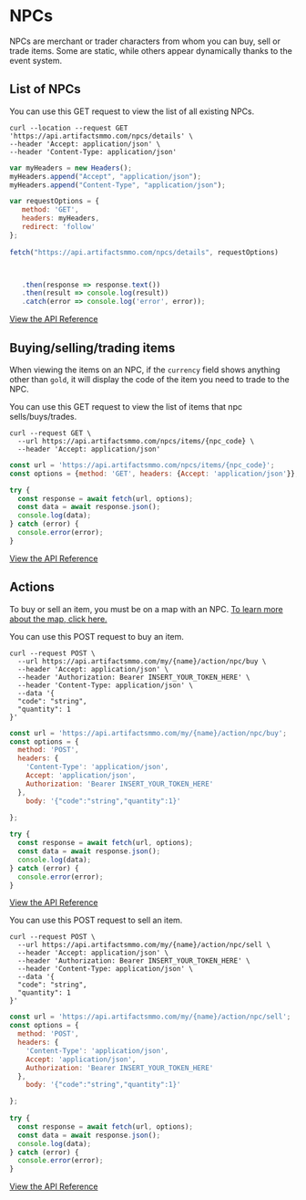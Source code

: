 # NPCs 

NPCs are merchant or trader characters from whom you can buy, sell or trade items. Some are static, while others appear dynamically thanks to the event system. 

## List of NPCs

You can use this GET request to view the list of all existing NPCs.
  
```http filename="cURL" copy
curl --location --request GET 'https://api.artifactsmmo.com/npcs/details' \
--header 'Accept: application/json' \
--header 'Content-Type: application/json'
```
```js filename="Javascript" copy
var myHeaders = new Headers();
myHeaders.append("Accept", "application/json");
myHeaders.append("Content-Type", "application/json");

var requestOptions = {
   method: 'GET',
   headers: myHeaders,
   redirect: 'follow'
}; 
 
fetch("https://api.artifactsmmo.com/npcs/details", requestOptions)



   .then(response => response.text())
   .then(result => console.log(result))
   .catch(error => console.log('error', error));
```
[View the API Reference](https://api.artifactsmmo.com/docs/#/operations/get_all_npcs_npcs_details_get)

## Buying/selling/trading items

When viewing the items on an NPC, if the `currency` field shows anything other than `gold`, it will display the code of the item you need to trade to the NPC.

You can use this GET request to view the list of items that npc sells/buys/trades. 

```http filename="cURL" copy
curl --request GET \
  --url https://api.artifactsmmo.com/npcs/items/{npc_code} \
  --header 'Accept: application/json'
```
```js filename="Javascript" copy
const url = 'https://api.artifactsmmo.com/npcs/items/{npc_code}';
const options = {method: 'GET', headers: {Accept: 'application/json'}};

try {
  const response = await fetch(url, options);
  const data = await response.json();
  console.log(data);
} catch (error) {
  console.error(error);
}
```

[View the API Reference](https://api.artifactsmmo.com/docs/#/operations/get_npc_items_npcs_items__code__get)

## Actions

To buy or sell an item, you must be on a map with an NPC. [To learn more about the map, click here.](https://docs.artifactsmmo.com/concepts/maps_and_movement)

You can use this POST request to buy an item.

```http filename="cURL" copy
curl --request POST \
  --url https://api.artifactsmmo.com/my/{name}/action/npc/buy \
  --header 'Accept: application/json' \
  --header 'Authorization: Bearer INSERT_YOUR_TOKEN_HERE' \
  --header 'Content-Type: application/json' \
  --data '{
  "code": "string",
  "quantity": 1
}'
```
```js filename="Javascript" copy
const url = 'https://api.artifactsmmo.com/my/{name}/action/npc/buy';
const options = {
  method: 'POST',
  headers: {
    'Content-Type': 'application/json',
    Accept: 'application/json',
    Authorization: 'Bearer INSERT_YOUR_TOKEN_HERE'
  },
    body: '{"code":"string","quantity":1}'

};
  
try {
  const response = await fetch(url, options);
  const data = await response.json();
  console.log(data);
} catch (error) {
  console.error(error);
}
```
[View the API Reference](https://api.artifactsmmo.com/docs/#/operations/action_npc_buy_item_my__name__action_npc_buy_post)

You can use this POST request to sell an item.

```http filename="cURL" copy
curl --request POST \
  --url https://api.artifactsmmo.com/my/{name}/action/npc/sell \
  --header 'Accept: application/json' \
  --header 'Authorization: Bearer INSERT_YOUR_TOKEN_HERE' \
  --header 'Content-Type: application/json' \
  --data '{
  "code": "string",
  "quantity": 1
}'
```
```js filename="Javascript" copy
const url = 'https://api.artifactsmmo.com/my/{name}/action/npc/sell';
const options = {
  method: 'POST',
  headers: {
    'Content-Type': 'application/json',
    Accept: 'application/json',
    Authorization: 'Bearer INSERT_YOUR_TOKEN_HERE'
  },
    body: '{"code":"string","quantity":1}'

};
  
try {
  const response = await fetch(url, options);
  const data = await response.json();
  console.log(data);
} catch (error) {
  console.error(error);
}
```
[View the API Reference](https://api.artifactsmmo.com/docs/#/operations/action_npc_buy_item_my__name__action_npc_buy_post)